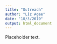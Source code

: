 ```yaml
---
title: "Outreach"
author: "Liz Agee"
date: "10/3/2019"
output: html_document
---
```


<link rel="stylesheet" href="styles.css" type="text/css">

Placeholder text.
